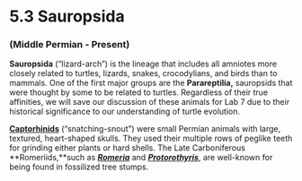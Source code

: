 # 5.3 Sauropsida


### (Middle Permian - Present)

**Sauropsida** (“lizard-arch”) is the lineage that includes all amniotes more closely related to turtles, lizards, snakes, crocodylians, and birds than to mammals. One of the first major groups are the **Parareptilia,** sauropsids that were thought by some to be related to turtles. Regardless of their true affinities, we will save our discussion of these animals for Lab 7 due to their historical significance to our understanding of turtle evolution.

**[Captorhinids](#31_captorhinusskull)** (“snatching-snout”) were small Permian animals with large, textured, heart-shaped skulls. They used their multiple rows of peglike teeth for grinding either plants or hard shells. The Late Carboniferous **Romeriids,**such as **_[Romeria](#5_romeriaskull)_** and **_[Protorothyris](#27_protorothyrisverts)_**, are well-known for being found in fossilized tree stumps.
